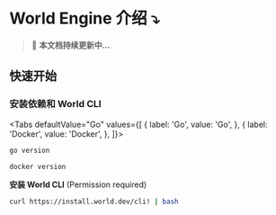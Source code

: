 # World Engine 介绍 ⤵️

> 🚀 **本文档持续更新中...**

## 快速开始

### 安装依赖和 World CLI


<Tabs defaultValue="Go" values={[
  { label: 'Go', value: 'Go', },
  { label: 'Docker', value: 'Docker', },
]}>


<TabItem value="Go">

```bash
go version
```

</TabItem>

<TabItem value="Docker">

```bash
docker version
```

</TabItem>
</Tabs>

**安装 World CLI** (Permission required)

```bash
curl https://install.world.dev/cli! | bash
```

